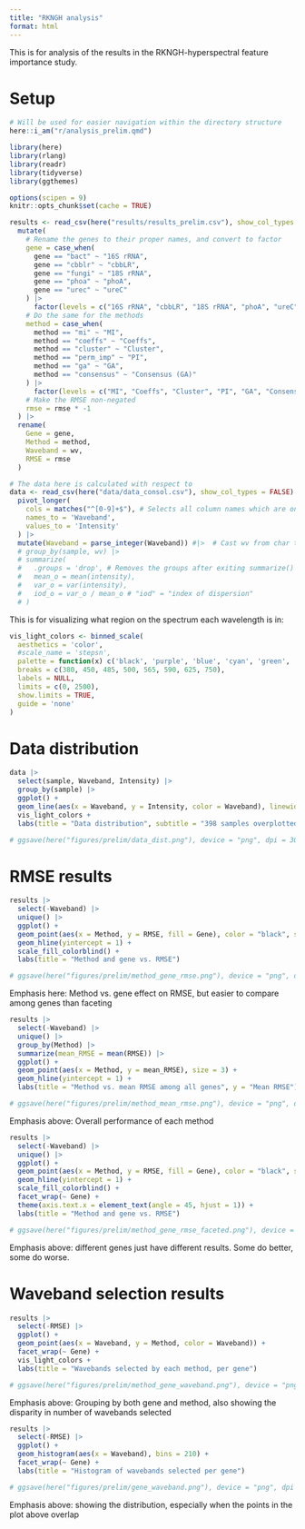 ```yaml
---
title: "RKNGH analysis"
format: html
---
```


This is for analysis of the results in the RKNGH-hyperspectral feature importance study.

# Setup

```r
# Will be used for easier navigation within the directory structure
here::i_am("r/analysis_prelim.qmd")

library(here)
library(rlang)
library(readr)
library(tidyverse)
library(ggthemes)

options(scipen = 9)
knitr::opts_chunk$set(cache = TRUE)
```

```r
results <- read_csv(here("results/results_prelim.csv"), show_col_types = FALSE) |> 
  mutate(
    # Rename the genes to their proper names, and convert to factor
    gene = case_when(
      gene == "bact" ~ "16S rRNA",
      gene == "cbblr" ~ "cbbLR",
      gene == "fungi" ~ "18S rRNA",
      gene == "phoa" ~ "phoA",
      gene == "urec" ~ "ureC"
    ) |> 
      factor(levels = c("16S rRNA", "cbbLR", "18S rRNA", "phoA", "ureC")),
    # Do the same for the methods
    method = case_when(
      method == "mi" ~ "MI",
      method == "coeffs" ~ "Coeffs",
      method == "cluster" ~ "Cluster",
      method == "perm_imp" ~ "PI",
      method == "ga" ~ "GA",
      method == "consensus" ~ "Consensus (GA)"
    ) |> 
      factor(levels = c("MI", "Coeffs", "Cluster", "PI", "GA", "Consensus (GA)")),
    # Make the RMSE non-negated
    rmse = rmse * -1
  ) |> 
  rename(
    Gene = gene,
    Method = method,
    Waveband = wv,
    RMSE = rmse
  )
```

```r
# The data here is calculated with respect to 
data <- read_csv(here("data/data_consol.csv"), show_col_types = FALSE) |> 
  pivot_longer(
    cols = matches("^[0-9]+$"), # Selects all column names which are only integers
    names_to = 'Waveband',
    values_to = 'Intensity'
  ) |> 
  mutate(Waveband = parse_integer(Waveband)) #|>  # Cast wv from char to int
  # group_by(sample, wv) |>
  # summarize(
  #   .groups = 'drop', # Removes the groups after exiting summarize()
  #   mean_o = mean(intensity),
  #   var_o = var(intensity),
  #   iod_o = var_o / mean_o # "iod" = "index of dispersion"
  # )
```

This is for visualizing what region on the spectrum each wavelength is in:

```r
vis_light_colors <- binned_scale(
  aesthetics = 'color',
  #scale_name = 'stepsn',
  palette = function(x) c('black', 'purple', 'blue', 'cyan', 'green', 'yellow', 'orange', 'red', 'black'),
  breaks = c(380, 450, 485, 500, 565, 590, 625, 750),
  labels = NULL,
  limits = c(0, 2500),
  show.limits = TRUE,
  guide = 'none'
)
```

# Data distribution

```r
data |> 
  select(sample, Waveband, Intensity) |> 
  group_by(sample) |> 
  ggplot() +
  geom_line(aes(x = Waveband, y = Intensity, color = Waveband), linewidth = 0.25) +
  vis_light_colors +
  labs(title = "Data distribution", subtitle = "398 samples overplotted; visible light regions colorized")

# ggsave(here("figures/prelim/data_dist.png"), device = "png", dpi = 300)
```


# RMSE results

```r
results |> 
  select(-Waveband) |> 
  unique() |> 
  ggplot() +
  geom_point(aes(x = Method, y = RMSE, fill = Gene), color = "black", size = 3, shape = 21) +
  geom_hline(yintercept = 1) +
  scale_fill_colorblind() +
  labs(title = "Method and gene vs. RMSE")

# ggsave(here("figures/prelim/method_gene_rmse.png"), device = "png", dpi = 300)
```

Emphasis here: Method vs. gene effect on RMSE, but easier to compare among genes than faceting


```r
results |> 
  select(-Waveband) |> 
  unique() |> 
  group_by(Method) |> 
  summarize(mean_RMSE = mean(RMSE)) |> 
  ggplot() +
  geom_point(aes(x = Method, y = mean_RMSE), size = 3) +
  geom_hline(yintercept = 1) +
  labs(title = "Method vs. mean RMSE among all genes", y = "Mean RMSE")

# ggsave(here("figures/prelim/method_mean_rmse.png"), device = "png", dpi = 300)
```

Emphasis above: Overall performance of each method


```r
results |> 
  select(-Waveband) |> 
  unique() |> 
  ggplot() +
  geom_point(aes(x = Method, y = RMSE, fill = Gene), color = "black", size = 3, shape = 21) +
  geom_hline(yintercept = 1) +
  scale_fill_colorblind() +
  facet_wrap(~ Gene) +
  theme(axis.text.x = element_text(angle = 45, hjust = 1)) +
  labs(title = "Method and gene vs. RMSE")

# ggsave(here("figures/prelim/method_gene_rmse_faceted.png"), device = "png", dpi = 300)
```

Emphasis above: different genes just have different results. Some do better, some do worse.

# Waveband selection results

```r
results |> 
  select(-RMSE) |> 
  ggplot() +
  geom_point(aes(x = Waveband, y = Method, color = Waveband)) +
  facet_wrap(~ Gene) +
  vis_light_colors +
  labs(title = "Wavebands selected by each method, per gene")

# ggsave(here("figures/prelim/method_gene_waveband.png"), device = "png", dpi = 300)
```

Emphasis above: Grouping by both gene and method, also showing the disparity in number of wavebands selected

```r
results |> 
  select(-RMSE) |> 
  ggplot() +
  geom_histogram(aes(x = Waveband), bins = 210) +
  facet_wrap(~ Gene) +
  labs(title = "Histogram of wavebands selected per gene")

# ggsave(here("figures/prelim/gene_waveband.png"), device = "png", dpi = 300)
```

Emphasis above: showing the distribution, especially when the points in the plot above overlap






